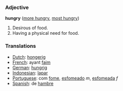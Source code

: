 ===Adjective===

'''hungry''' ([[more hungry]], [[most hungry]])

#Desirous of food.
#Having a physical need for food.

===Translations===
*[[Dutch]]: [[hongerig]]
*[[French]]: ayant [[faim]]
*[[German]]: [[hungrig]]
*[[Indonesian]]: [[lapar]]
*[[Portuguese]]: com [[fome]], [[esfomeado]] ''m'', [[esfomeada]] ''f''
*[[Spanish]]: de [[hambre]]